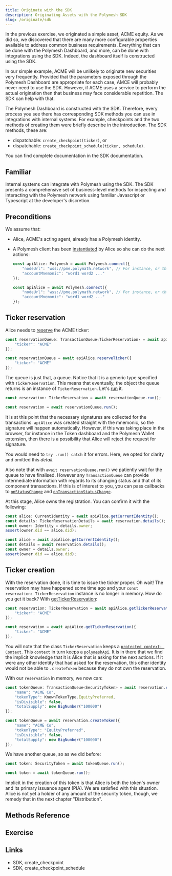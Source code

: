 ```yaml
---
title: Originate with the SDK
description: Originating Assets with the Polymesh SDK
slug: /originate/sdk
---
```



In the previous exercise, we originated a simple asset, ACME equity. As we did so, we discovered that there are many more configurable properties available to address common business requirements. Everything that can be done with the Polymesh Dashboard, and more, can be done with integrations using the SDK. Indeed, the dashboard itself is constructed using the SDK.

In our simple example, ACME will be unlikely to originate new securities very frequently. Provided that the parameters exposed through the Polymesh Dashboard are appropriate for each case, AMCE will probably never need to use the SDK. However, if ACME uses a service to perform the actual origination then that business may face considerable repetition. The SDK can help with that.

The Polymesh Dashboard is constructed with the SDK. Therefore, every process you see there has corresponding SDK methods you can use in integrations with internal systems. For example, checkpoints and the two methods of creating them were briefly describe in the introduction. The SDK methods, these are:

* dispatchable: ```create_checkpoint(ticker)```, or
* dispatchable: ```create_checkpoint_schedule(ticker, schedule)```.

You can find complete documentation in the SDK documentation.

## Familiar

Internal systems can integrate with Polymesh using the SDK. The SDK presents a comprehensive set of business-level methods for inspecting and interacting with the Polymesh network using familiar Javascript or Typescript at the developer's discretion.

## Preconditions

We assume that:

* Alice, ACME's acting agent, already has a Polymesh identity.
* A Polymesh client has been [instantiated](https://developers.polymath.network/polymesh-sdk-api-reference/classes/polymesh#static-connect) by Alice so she can do the next actions:
    <MultiCodeBlock>

    ```typescript
    const apiAlice: Polymesh = await Polymesh.connect({
        "nodeUrl": "wss://pme.polymath.network", // For instance, or the proper network
        "accountMnemonic": "word1 word2 ..."
    });
    ```

    ```javascript
    const apiAlice = await Polymesh.connect({
        "nodeUrl": "wss://pme.polymath.network", // For instance, or the proper network
        "accountMnemonic": "word1 word2 ..."
    });
    ```

    </MultiCodeBlock>

## Ticker reservation

Alice needs to [reserve](https://developers.polymath.network/polymesh-sdk-api-reference/classes/polymesh#reserveticker) the ACME ticker:

<MultiCodeBlock>

```typescript
const reservationQueue: TransactionQueue‹TickerReservation› = await apiAlice.reserveTicker({
    "ticker": "ACME"
});
```

```javascript
const reservationQueue = await apiAlice.reserveTicker({
    "ticker": "ACME"
});
```

</MultiCodeBlock>

The queue is just that, a queue. Notice that it is a generic type specified with `TickerReservation`. This means that eventually, the object the queue returns is an instance of `TickerReservation`. Let's [run](https://developers.polymath.network/polymesh-sdk-api-reference/classes/transactionqueue#run) it.

<MultiCodeBlock>

```typescript
const reservation: TickerReservation = await reservationQueue.run();
```

```javascript
const reservation = await reservationQueue.run();
```

</MultiCodeBlock>

It is at this point that the necessary signatures are collected for the transactions. `apiAlice` was created straight with the mnemonic, so the signature will happen automatically. However, if this was taking place in the browser, for instance in the Token dashboard and the Polymesh Wallet extension, then there is a possibility that Alice will reject the request for signature.

<HighlightBox type="tip">

You would need to `try .run() catch` it for errors. Here, we opted for clarity and omitted this _detail_.

</HighlightBox>

Also note that with `await reservationQueue.run()` we patiently wait for the queue to have finalised. However any `TransactionQueue` can provide intermediate information with regards to its changing status and that of its component transactions. If this is of interest to you, you can pass callbacks to [`onStatusChange`](https://developers.polymath.network/polymesh-sdk-api-reference/classes/transactionqueue#onstatuschange) and [`onTransactionStatusChange`](https://developers.polymath.network/polymesh-sdk-api-reference/classes/transactionqueue#ontransactionstatuschange).

At this stage, Alice owns the registration. You can confirm it with the following:

<MultiCodeBlock>

```typescript
const alice: CurrentIdentity = await apiAlice.getCurrentIdentity();
const details: TickerReservationDetails = await reservation.details();
const owner: Identity = details.owner;
assert(owner.did == alice.did);
```

```javascript
const alice = await apiAlice.getCurrentIdentity();
const details = await reservation.details();
const owner = details.owner;
assert(owner.did == alice.did);
```

</MultiCodeBlock>

## Ticker creation

With the reservation done, it is time to issue the ticker proper. Oh wait! The reservation may have happened some time ago and your `const reservation: TickerReservation` instance is no longer in memory. How do you get it back? With [getTickerReservation](https://developers.polymath.network/polymesh-sdk-api-reference/classes/polymesh#gettickerreservation):

<MultiCodeBlock>

```typescript
const reservation: TickerReservation = await apiAlice.getTickerReservation({
    "ticker": "ACME"
});
```

```javascript
const reservation = await apiAlice.getTickerReservation({
    "ticker": "ACME"
});
```

</MultiCodeBlock>

You will note that the class `TickerReservation` keeps a [`protected context: Context`](https://developers.polymath.network/polymesh-sdk-api-reference/classes/tickerreservation#properties-1). This `context` in turn keeps a [`polymeshApi`](https://developers.polymath.network/polymesh-sdk-api-reference/classes/context#properties-1). It is in there that we find the implicit knowledge that it is Alice that is asking for the next actions. If it were any other identity that had asked for the reservation, this other identity would not be able to `.createToken` because they do not own the reservation.

With our `reservation` in memory, we now can:

<MultiCodeBlock>

```typescript
const tokenQueue: TransactionQueue<SecurityToken> = await reservation.createToken({
    "name": "ACME Co",
    "tokenType": KnownTokenType.EquityPreferred,
    "isDivisible": false,
    "totalSupply": new BigNumber("100000")
});
```

```javascript
const tokenQueue = await reservation.createToken({
    "name": "ACME Co",
    "tokenType": "EquityPreferred",
    "isDivisible": false,
    "totalSupply": new BigNumber("100000")
});
```

</MultiCodeBlock>

We have another queue, so as we did before:

<MultiCodeBlock>

```typescript
const token: SecurityToken = await tokenQueue.run();
```

```javascript
const token = await tokenQueue.run();
```

</MultiCodeBlock>

Implicit in the creation of this token is that Alice is both the token's owner and its primary issuance agent (PIA). We are satisfied with this situation. Alice is not yet a holder of any amount of the security token, though, we remedy that in the next chapter "Distribution".

## Methods Reference

## Exercise

## Links

- SDK, create_checkpoint
- SDK, create_checkpoint_schedule
